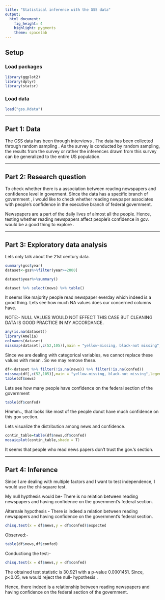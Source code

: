 ```yaml
---
title: "Statistical inference with the GSS data"
output: 
  html_document: 
    fig_height: 4
    highlight: pygments
    theme: spacelab
---
```


## Setup

### Load packages

```r
library(ggplot2)
library(dplyr)
library(statsr)
```

### Load data

```r
load("gss.Rdata")
```



* * *

## Part 1: Data
The GSS data has been through  interviews . The data has been collected through random sampling . As the survey is conducted by random sampling, the results from the survey or rather the inferences drawn from this survey can be generalized to the entire US population.

* * *

## Part 2: Research question
To check whether there is a association between reading newspapers and confidence level in goverment. SInce the data has a specific branch of government , i would like to check whether reading newpaper associates with people's confidence in the executive branch of federal government.

Newspapers are a part of the daily lives of almost all the people. Hence, testing whether reading newspapers affect people's confidence in gov. would be a good thing to explore .
 

* * *

## Part 3: Exploratory data analysis

Lets only talk about the 21st century data.
```r
summary(gss$year)
dataset<-gss%>%filter(year>=2000)

dataset$year%>%summary()

```

```r
dataset %>% select(news) %>% table()
```
It seems like majority people read newspaper everday which indeed is a good thing.
Lets see how much NA values does our concerned columns have.

NOTE:- NULL VALUES WOULD NOT EFFECT THIS CASE BUT CLEANING DATA IS GOOD PRACTICE IN MY ACCORDANCE.
```r
any(is.na(dataset))
library(Amelia)
colnames(dataset)
missmap(dataset[,c(52,105)],main = "yellow-missing, black-not missing",legend = F,col = c("yellow","black"),y.at = c(1),y.labels = c(''))

```
Since we are dealing with categorical variables, we cannot replace these values with mean . So we may remove these.

```r
df<-dataset %>% filter(!is.na(news)) %>% filter(!is.na(confed))
missmap(df[,c(52,105)],main = "yellow-missing, black-not missing",legend = F,col = c("yellow","black"),y.at = c(1),y.labels = c(''))
table(df$news)
```

Lets see how many people have confidence on the federal section of the government

```r
table(df$confed)
```
Hmmm.., that looks like most of the people donot have much confidence on this gov section.

Lets visualize the distribution among news and confidence.
```r
contin_table=table(df$news,df$confed)
mosaicplot(contin_table,shade = T)
```
It seems that people who read news papers don't trust the gov.'s section.

* * *

## Part 4: Inference

Since I are dealing with multiple factors and I want to test independence, I would use the chi-square test. 

My null hypthesis would be- There is no relation between reading newspapers and having confidence on the government's federal section.

Alternale hypothesis - There is indeed a  relation between reading newspapers and having confidence on the government's federal section.

```r
chisq.test(x = df$news,y = df$confed)$expected
```
Observed:-

```r
table(df$news,df$confed)
```

Conductiong the test:-

```r
chisq.test(x = df$news,y = df$confed)
```

The obtained test statistic is 30.921 with a p-value 0.0001451. Since, p<0.05, we would reject the null- hypothesis .

Hence, there indeed is a relationship between reading newspapers and having confidence on the federal section of the government.













